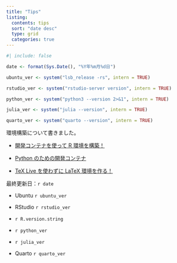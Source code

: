 ```yaml
---
title: "Tips"
listing: 
  contents: tips
  sort: "date desc"
  type: grid
  categories: true
---
```


```r
#| include: false

date <- format(Sys.Date(), "%Y年%m月%d日")

ubuntu_ver <- system("lsb_release -rs", intern = TRUE)

rstudio_ver <- system("rstudio-server version", intern = TRUE)

python_ver <- system("python3 --version 2>&1", intern = TRUE)

julia_ver <- system("julia --version", intern = TRUE)

quarto_ver <- system("quarto --version", intern = TRUE)
```

::: {.callout-tip title="おすすめ記事"}
環境構築について書きました。

- [開発コンテナを使って R 環境を構築！](https://yo5uke.github.io/tips/240504_container/)

- [Python のための開発コンテナ](https://yo5uke.github.io/tips/240621_python_container/)

- [TeX Live を使わずに LaTeX 環境を作る！](https://yo5uke.github.io/tips/240520_latex/)
:::

::: {.callout-note title="開発環境"}
最終更新日：`r date`

- Ubuntu `r ubuntu_ver`

- RStudio `r rstudio_ver`

- `r R.version.string`

- `r python_ver`

- `r julia_ver`

- Quarto `r quarto_ver`
:::